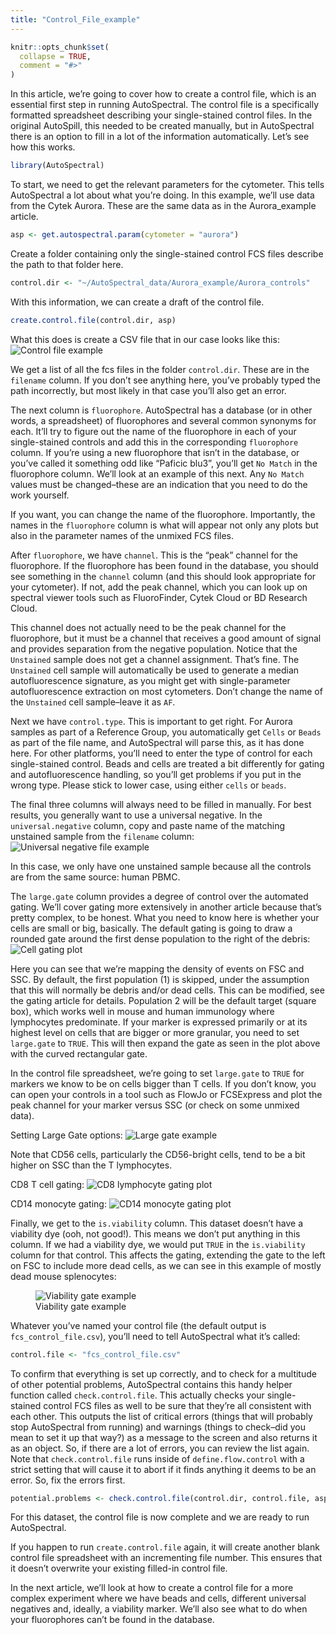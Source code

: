```yaml
---
title: "Control_File_example"
---
```


```r
knitr::opts_chunk$set(
  collapse = TRUE,
  comment = "#>"
)
```

In this article, we're going to cover how to create a control file, which is an
essential first step in running AutoSpectral. The control file is a specifically
formatted spreadsheet describing your single-stained control files. In the
original AutoSpill, this needed to be created manually, but in AutoSpectral there
is an option to fill in a lot of the information automatically. Let's see how
this works.

```r
library(AutoSpectral)
```

To start, we need to get the relevant parameters for the cytometer. This tells
AutoSpectral a lot about what you're doing. In this example, we'll use data from
the Cytek Aurora. These are the same data as in the Aurora_example article.
```r
asp <- get.autospectral.param(cytometer = "aurora")
```

Create a folder containing only the single-stained control FCS files describe 
the path to that folder here.
```r
control.dir <- "~/AutoSpectral_data/Aurora_example/Aurora_controls"
```

With this information, we can create a draft of the control file.
```r
create.control.file(control.dir, asp)
```

What this does is create a CSV file that in our case looks like this:
![Control file example](figures/initial_control_file.jpg)

We get a list of all the fcs files in the folder `control.dir`. These are in the
`filename` column. If you don't see anything here, you've probably typed the path
incorrectly, but most likely in that case you'll also get an error.

The next column is `fluorophore`. AutoSpectral has a database (or in other words,
a spreadsheet) of fluorophores and several common synonyms for each. It'll try
to figure out the name of the fluorophore in each of your single-stained controls
and add this in the corresponding `fluorophore` column. If you're using a new
fluorophore that isn't in the database, or you've called it something odd like
"Paficic blu3", you'll get `No Match` in the fluorophore column. We'll look at
an example of this next. Any `No Match` values must be changed--these are an 
indication that you need to do the work yourself.

If you want, you can change the name of the fluorophore. Importantly, the names
in the `fluorophore` column is what will appear not only any plots but also in
the parameter names of the unmixed FCS files.

After `fluorophore`, we have `channel`. This is the "peak" channel for the
fluorophore. If the fluorophore has been found in the database, you should see
something in the `channel` column (and this should look appropriate for your
cytometer). If not, add the peak channel, which you can look up on spectral
viewer tools such as FluoroFinder, Cytek Cloud or BD Research Cloud.

This channel does not actually need to be the peak channel for the fluorophore,
but it must be a channel that receives a good amount of signal and provides
separation from the negative population. Notice that the `Unstained` sample
does not get a channel assignment. That's fine. The `Unstained` cell sample will
automatically be used to generate a median autofluorescence signature, as you
might get with single-parameter autofluorescence extraction on most cytometers.
Don't change the name of the `Unstained` cell sample--leave it as `AF`.

Next we have `control.type`. This is important to get right. For Aurora samples
as part of a Reference Group, you automatically get `Cells` or `Beads` as part
of the file name, and AutoSpectral will parse this, as it has done here. For
other platforms, you'll need to enter the type of control for each single-stained
control. Beads and cells are treated a bit differently for gating and
autofluorescence handling, so you'll get problems if you put in the wrong type.
Please stick to lower case, using either `cells` or `beads`.

The final three columns will always need to be filled in manually. For best results,
you generally want to use a universal negative. In the `universal.negative`
column, copy and paste name of the matching unstained sample from the `filename`
column:
![Universal negative file example](figures/universal_negative_control_file.jpg)

In this case, we only have one unstained sample because all the controls are
from the same source: human PBMC.

The `large.gate` column provides a degree of control over the automated gating.
We'll cover gating more extensively in another article because that's pretty
complex, to be honest. What you need to know here is whether your cells are
small or big, basically. The default gating is going to draw a rounded gate
around the first dense population to the right of the debris:
![Cell gating plot](figures/cells_nonViability_largeGate.jpg)

Here you can see that we're mapping the density of events on FSC and SSC. By
default, the first population (1) is skipped, under the assumption that this
will normally be debris and/or dead cells. This can be modified, see the gating
article for details. Population 2 will be the default target (square box), which 
works well in mouse and human immunology where lymphocytes predominate. If your 
marker is expressed primarily or at its highest level on cells that are bigger 
or more granular, you need to set `large.gate` to `TRUE`. This will then expand 
the gate as seen in the plot above with the curved rectangular gate.

In the control file spreadsheet, we're going to set `large.gate` to `TRUE` for
markers we know to be on cells bigger than T cells. If you don't know, you can
open your controls in a tool such as FlowJo or FCSExpress and plot the peak
channel for your marker versus SSC (or check on some unmixed data).

Setting Large Gate options:
![Large gate example](figures/large_gate_control_file.jpg)

Note that CD56 cells, particularly the CD56-bright cells, tend to be a bit 
higher on SSC than the T lymphocytes.


CD8 T cell gating:
![CD8 lymphocyte gating plot](figures/SparkUV387.jpg)

CD14 monocyte gating:
![CD14 monocyte gating plot](figures/BV510.jpg)


Finally, we get to the `is.viability` column. This dataset doesn't have a
viability dye (ooh, not good!). This means we don't put anything in this column.
If we had a viability dye, we would put `TRUE` in the `is.viability` column for
that control. This affects the gating, extending the gate to the left on FSC to 
include more dead cells, as we can see in this example of mostly dead mouse
splenocytes:

![Viability gate example](figures/cells_viabilityMarker_smallGate.jpg)

Whatever you've named your control file (the default output is 
`fcs_control_file.csv`), you'll need to tell AutoSpectral what it's called:

```r
control.file <- "fcs_control_file.csv"
```


To confirm that everything is set up correctly, and to check for a multitude of
other potential problems, AutoSpectral contains this handy helper function called
`check.control.file`. This actually checks your single-stained control FCS files
as well to be sure that they're all consistent with each other. This outputs
the list of critical errors (things that will probably stop AutoSpectral from
running) and warnings (things to check--did you mean to set it up that way?) as
a message to the screen and also returns it as an object. So, if there are a lot
of errors, you can review the list again. Note that `check.control.file` runs
inside of `define.flow.control` with a strict setting that will cause it to
abort if it finds anything it deems to be an error. So, fix the errors first.

```r
potential.problems <- check.control.file(control.dir, control.file, asp)
```

For this dataset, the control file is now complete and we are ready to run
AutoSpectral.

If you happen to run `create.control.file` again, it will create another blank
control file spreadsheet with an incrementing file number. This ensures that it
doesn't overwrite your existing filled-in control file.

In the next article, we'll look at how to create a control file for a more
complex experiment where we have beads and cells, different universal negatives
and, ideally, a viability marker. We'll also see what to do when your fluorophores
can't be found in the database.











